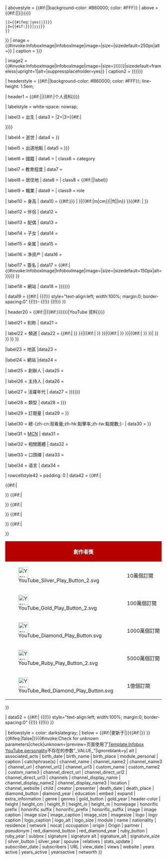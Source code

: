 <includeonly>{{Infobox
| subbox     = {{{subbox|}}}
| child      = {{Yesno|{{{embed|no}}}}}
| bodyclass  = biography vcard

| title      = {{#if:{{{embed|}}}|<div align=center style="background-color:#B60000; color: #FFF;">'''YouTube 资料'''</div>}}

| abovestyle = {{#if:{{{embed|}}}||background-color: #B60000; color: #FFF}}
| above      = {{#if:{{{embed|}}}||{{br separated entries
 |1={{#if:{{{honorific_prefix|{{{honorific prefix|}}}}}}|<span class="honorific-prefix" style="font-size: small">{{{honorific_prefix|{{{honorific prefix|}}}}}}</span>}}
 |2={{#ifeq:{{{subbox}}}|yes||{{{name|{{PAGENAMEBASE}}}}}}}
 |3={{#if:{{{honorific_suffix|{{{honorific suffix|}}}}}}|<span class="honorific-suffix" style="font-size: small">{{{honorific_suffix|{{{honorific suffix|}}}}}}</span>}}
 }}
}}
| image      = {{#invoke:InfoboxImage|InfoboxImage|image={{{logo|}}}|size={{{logo_size|}}}|sizedefault=250px|alt={{{logo_alt|}}}}}
| caption    = {{{logo_caption|{{{logo caption|}}}}}}

| image2      = {{#invoke:InfoboxImage|InfoboxImage|image={{{image|}}}|size={{{image_size|{{{image size|{{{imagesize|}}}}}}}}}|sizedefault=frameless|upright=1|alt={{{alt|}}}|suppressplaceholder=yes}}
| caption2    = {{{image_caption|{{{caption|{{{image caption|}}}}}}}}}

| headerstyle = {{#if:{{{embed|}}}||background-color: #B60000; color: #FFF}}; line-height: 1.5em;

| header1     = {{#if:{{{embed|}}}||{{#if:{{{birth_name|}}}{{{birth_date|}}}{{{birth_place|}}}{{{death_date|}}}{{{death_place|}}}{{{height|}}}{{{nationality|}}}{{{occupation|}}}|个人资料}}}}

| labelstyle  = white-space: nowrap;

| label3      = 出生
| data3       = {{br separated entries|1={{#if:{{{birth_name|}}}|{{{birth_name|}}}}}|2={{{birth_date|}}}|3={{#if:{{{birth_place|}}}|<div style="display:inline;" class="birthplace">{{{birth_place|}}}</div>}}}}

| label4      = 逝世
| data4       = {{br separated entries|1={{{death_date|}}}|2={{#if:{{{death_place|}}}|<div style="display:inline;" class="deathplace">{{{death_place|}}}</div>}}}}

| label5      = 出道地點
| data5       = {{{origin|{{{Origin|}}}}}}

| label6      = 國籍
| data6       = {{{nationality|}}}
| class6      = category

| label7      = 教育程度
| data7       = {{{education|}}}

| label8      = 居住地
| data8       = {{{residence|}}}
| class8      = {{#if:{{{death_date|}}}{{{death_place|}}}||label}}

| label9      = 職業
| data9       = {{{occupation|}}}
| class9      = role

| label10     = 身高
| data10      = {{#if:{{{height_m|{{{height_cm|}}}}}}{{{height_ft|}}}{{{height_in|}}} | {{convinfobox|{{{height_m|{{{height_cm|}}}}}}|{{#if:{{{height_m|}}}|m|cm}}|{{{height_ft|}}}|ft|{{{height_in|}}}|in}} }}{{#if:{{{height|}}} | {{Infobox person/height|{{{height|}}}}}}}

| label12     = 伴侶
| data12      = {{{partner|}}}

| label13     = 配偶
| data13      = {{{spouse|}}}

| label14     = 子女
| data14      = {{{children|}}}

| label15     = 亲属
| data15      = {{{relatives|}}}

| label16     = 净资产
| data16      = {{{networth|}}} 

| label17     = 簽名
| data17      = {{#if:{{{signature|}}}|{{#invoke:InfoboxImage|InfoboxImage|image={{{signature|}}}|size={{{signature_size|}}}|sizedefault=150px|alt={{{signature_alt|{{{signature alt|}}}}}}}} }}

| label18     = 網站
| data18      = {{{website|{{{homepage|{{{URL|}}}}}}}}}

| data19      = {{#if:{{{module_personal|}}}|
{{(!}} style="text-align:left; width:100%; margin:0; border-spacing:0"
{{!}}-
{{!}}
{{{module_personal|}}}
{{!)}}
}}

| header20    = {{#if:{{{embed|}}}||{{#if:{{{pseudonym|}}}{{{channel_name|}}}{{{channel_url|}}}{{{channel_direct_url|}}}{{{years_active|{{{years active|{{{yearsactive|}}}}}}}}}{{{genre|}}}{{{genres|}}}{{{subscribers|}}}{{{views|}}}{{{network|}}}{{{associated_acts|}}}{{{catchphrase(s)|}}}|YouTube 资料}}}}

| label21     = 别称
| data21      = {{{pseudonym|}}}

| label22     = 頻道
| data22      = {{#if:{{{channel_name|}}}|{{flatlist|
* [https://www.youtube.com/user/{{{channel_name}}} {{if empty|{{{channel_display_name|}}}|{{{channel_name}}}}}]{{#if:{{{channel_name2|}}}|
* [https://www.youtube.com/user/{{{channel_name2}}} {{if empty|{{{channel_display_name2|}}}|{{{channel_name2}}}}}]{{#if:{{{channel_name3|}}}|
* [https://www.youtube.com/user/{{{channel_name3}}} {{if empty|{{{channel_display_name3|}}}|{{{channel_name3}}}}}]}} }} }}|{{#if:{{{channel_url|}}}|{{flatlist|
* [https://www.youtube.com/channel/{{{channel_url}}} {{if empty|{{{channel_display_name|}}}|{{{channel_url}}}}}]{{#if:{{{channel_url2|}}}|
* [https://www.youtube.com/channel/{{{channel_url2}}} {{if empty|{{{channel_display_name2|}}}|{{{channel_url2}}}}}]{{#if:{{{channel_url3|}}}|
* [https://www.youtube.com/channel/{{{channel_url3}}} {{if empty|{{{channel_display_name3|}}}|{{{channel_url3}}}}}]}} }} }}|{{#if:{{{custom_name|}}}|{{flatlist|
* [https://www.youtube.com/c/{{{custom_name}}} {{if empty|{{{channel_display_name|}}}|{{{channel_direct_url}}}}}]{{#if:{{{custom_name2|}}}|
* [https://www.youtube.com/c/{{{custom_name2}}} {{if empty|{{{channel_display_name2|}}}|{{{channel_direct_url2}}}}}]{{#if:{{{custom_name3|}}}|
* [https://www.youtube.com/c/{{{custom_name3}}} {{if empty|{{{channel_display_name3|}}}|{{{channel_direct_url3}}}}}]}} }} }}|{{#if:{{{channel_direct_url|}}}|{{flatlist|
* [https://www.youtube.com/{{{channel_direct_url}}} {{if empty|{{{channel_display_name|}}}|{{{channel_direct_url}}}}}]{{#if:{{{channel_direct_url2|}}}|
* [https://www.youtube.com/{{{channel_direct_url2}}} {{if empty|{{{channel_display_name2|}}}|{{{channel_direct_url2}}}}}]{{#if:{{{channel_direct_url3|}}}|
* [https://www.youtube.com/{{{channel_direct_url3}}} {{if empty|{{{channel_display_name3|}}}|{{{channel_direct_url3}}}}}]}} }} }}|{{{channels|}}} }} }} }} }}

|label23      = 地區
|data23       = {{{location|}}}

|label24      = 網站
|data24       = {{{channel_website|}}}

| label25     = 創辦人
| data25      = {{{creator|}}}

| label26     = 主持人
| data26      = {{{presenter|}}}

| label27     = 活躍年代
| data27      = {{{years_active|{{{years active|{{{yearsactive|}}}}}}}}}

| label28     = 類型
| data28      = {{{genres|{{{genre|}}}}}}

| label29     = 訂閱量
| data29      = {{br separated entries|1={{{subscribers|}}}|2={{#if:{{{subscriber_date|}}}|（截至{{{subscriber_date|}}}）|}}}}

| label30     = 總-{zh-cn:观看量;zh-hk:點擊率;zh-tw:點閱數;}-
| data30      = {{br separated entries|1={{{views|}}}|2={{#if:{{{view_date|}}}|（截至{{{view_date|}}}）|}}}}

| label31     = [[多频道网络|MCN]]
| data31      = {{{network|}}}

| label32     = 相關團體
| data32      = {{{associated_acts|}}}

| label33     = 口頭禪
| data33      = {{{catchphrase(s)|}}}

| label34     = 语言
| data34      = {{{language|}}}

| rowcellstyle42 = padding: 0
| data42      = {{#if:{{{silver_button|}}}{{{gold_button|}}}{{{diamond_button|}}}{{{ruby_button|}}}{{{red_diamond_button|}}}|
<table class="mw-collapsible {{#if:{{{expand|}}}||mw-collapsed}}" style="width:100%;"><tr>
    <th colspan="3" style="text-align: center;background-color:#B60000; color:#FFF; width:100%;"><div style="margin: 0 4em;{{#if:{{{embed|}}}||background-color: #B60000; color:#FFF;}}">[[YouTube創作者獎|<span style="color:#FFF;">創作者獎</span>]]</div></tr>
{{#if:{{Yesno|{{{silver_button|}}}}}|
<tr>
<td style="padding: 2px; vertical-align: middle;">[[File:YouTube Silver Play Button 2.svg|32px|link=]]</td>
<td style="padding: 2px; vertical-align: middle;">10萬個訂閱</td>
<td style="padding: 2px; vertical-align: middle;">{{{silver_year|}}}</td>
</tr>}}
{{#if:{{Yesno|{{{gold_button|}}}}}|
<tr>
<td style="padding: 2px; vertical-align: middle;">[[File:YouTube Gold Play Button 2.svg|32px|link=]]</td>
<td style="padding: 2px; vertical-align: middle;">100萬個訂閱</td>
<td style="padding: 2px; vertical-align: middle;">{{{gold_year|}}}</td>
</tr>}}
{{#if:{{Yesno|{{{diamond_button|}}}}}|
<tr>
<td style="padding: 2px; vertical-align: middle;">[[File:YouTube Diamond Play Button.svg|32px|link=]]</td>
<td style="padding: 2px; vertical-align: middle;">1000萬個訂閱</td>
<td style="padding: 2px; vertical-align: middle;">{{{diamond_year|}}}</td>
</tr>}}
{{#if:{{Yesno|{{{ruby_button|}}}}}|
<tr>
<td style="padding: 2px; vertical-align: middle;">[[File:YouTube Ruby Play Button 2.svg|32px|link=]]</td>
<td style="padding: 2px; vertical-align: middle;">5000萬個訂閱</td>
<td style="padding: 2px; vertical-align: middle;">{{{ruby_year|}}}</td>
</tr>}}
{{#if:{{Yesno|{{{red_diamond_button|}}}}}|
<tr>
<td style="padding: 2px; vertical-align: middle;">[[File:YouTube Red Diamond Play Button.svg|32px|link=]]</td>
<td style="padding: 2px; vertical-align: middle;">1億個訂閱</td>
<td style="padding: 2px; vertical-align: middle;">{{{red_diamond_year|}}}</td>
</tr>}}
</table>
}}

| data52      = {{#if:{{{module|}}}|
{{(!}} style="text-align:left; width:100%; margin:0; border-spacing:0"
{{!}}{{{module|}}}
{{!)}}
}}

| belowstyle  = color: darkslategray;
| below       = {{#if:{{{stats_update|}}}|{{hr1}}更新于{{{stats_update}}}|}}{{#if:{{{extra_information|}}}|{{hr1}}{{{extra_information}}}}}
}}{{#ifeq:{{{nocat|false}}}|false|}}{{#invoke:Check for unknown parameters|check|unknown={{main other|[[Category:使用infobox YouTube personality未知参数的页面|_VALUE_{{PAGENAME}}]]}}|preview=页面使用了[[Template:Infobox YouTube personality]]不存在的参数"_VALUE_"|ignoreblank=y| alt | associated_acts | birth_date | birth_name | birth_place | module_personal | caption | catchphrase(s) | channel_name | channel_name2 | channel_name3 | channel_url | channel_url2 | channel_url3 | custom_name | custom_name2 | custom_name3 | channel_direct_url | channel_direct_url2 | channel_direct_url3 | channels | channel_display_name | channel_display_name2 | channel_display_name3 | location | channel_website | child | creator | presenter | death_date | death_place | diamond_button | diamond_year | education | embed | expand | extra_information | genre | genres | gold_button | gold_year | header-color | height | height_cm | height_ft | height_in | height_m | homepage | honorific prefix | honorific suffix | honorific_prefix | honorific_suffix | image | image caption | image size | image_caption | image_size | imagesize | logo | logo caption | logo_caption | logo_alt | logo_size | module | name | nationality | residence | network | nocat | occupation | origin | Origin | partner | pseudonym | red_diamond_button | red_diamond_year | ruby_button | ruby_year | subbox | signature | signature alt | signature_alt | signature_size | silver_button | silver_year | spouse | relatives | stats_update | subscriber_date | subscribers | URL | view_date | views | website | years active | years_active | yearsactive | networth }}</includeonly><noinclude>{{documentation}}</noinclude>